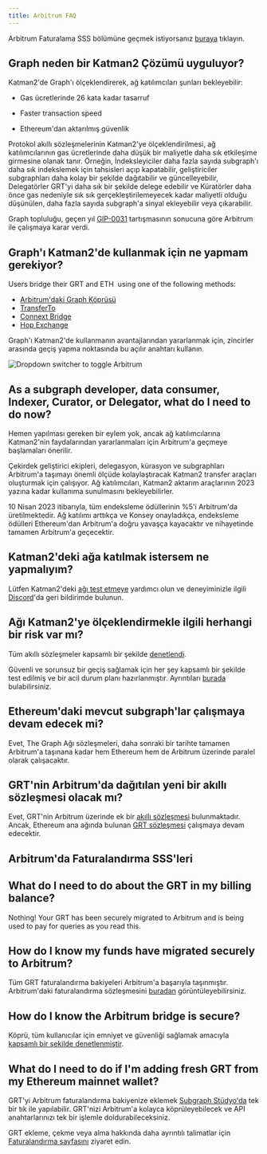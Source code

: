 ```yaml
---
title: Arbitrum FAQ
---
```


Arbitrum Faturalama SSS bölümüne geçmek istiyorsanız [buraya](#billing-on-arbitrum-faqs) tıklayın.

## Graph neden bir Katman2 Çözümü uyguluyor?

Katman2'de Graph'ı ölçeklendirerek, ağ katılımcıları şunları bekleyebilir:

- Gas ücretlerinde 26 kata kadar tasarruf

- Faster transaction speed

- Ethereum'dan aktarılmış güvenlik

Protokol akıllı sözleşmelerinin Katman2'ye ölçeklendirilmesi, ağ katılımcılarının gas ücretlerinde daha düşük bir maliyetle daha sık etkileşime girmesine olanak tanır. Örneğin, İndeksleyiciler daha fazla sayıda subgraph'ı daha sık indekslemek için tahsisleri açıp kapatabilir, geliştiriciler subgraphları daha kolay bir şekilde dağıtabilir ve güncelleyebilir, Delegatörler GRT'yi daha sık bir şekilde delege edebilir ve Küratörler daha önce gas nedeniyle sık sık gerçekleştirilemeyecek kadar maliyetli olduğu düşünülen, daha fazla sayıda subgraph'a sinyal ekleyebilir veya çıkarabilir.

Graph topluluğu, geçen yıl [GIP-0031](https://forum.thegraph.com/t/gip-0031-arbitrum-grt-bridge/3305) tartışmasının sonucuna göre Arbitrum ile çalışmaya karar verdi.

## Graph'ı Katman2'de kullanmak için ne yapmam gerekiyor?

Users bridge their GRT and ETH  using one of the following methods:

- [Arbitrum'daki Graph Köprüsü](https://bridge.arbitrum.io/?l2ChainId=42161)
- [TransferTo](https://transferto.xyz/swap)
- [Connext Bridge](https://bridge.connext.network/)
- [Hop Exchange](https://app.hop.exchange/#/send?token=ETH)

Graph'ı Katman2'de kullanmanın avantajlarından yararlanmak için, zincirler arasında geçiş yapma noktasında bu açılır anahtarı kullanın.

![Dropdown switcher to toggle Arbitrum](/img/arbitrum-screenshot-toggle.png)

## As a subgraph developer, data consumer, Indexer, Curator, or Delegator, what do I need to do now?

Hemen yapılması gereken bir eylem yok, ancak ağ katılımcılarına Katman2'nin faydalarından yararlanmaları için Arbitrum'a geçmeye başlamaları önerilir.

Çekirdek geliştirici ekipleri, delegasyon, kürasyon ve subgraphları Arbitrum'a taşımayı önemli ölçüde kolaylaştıracak Katman2 transfer araçları oluşturmak için çalışıyor. Ağ katılımcıları, Katman2 aktarım araçlarının 2023 yazına kadar kullanıma sunulmasını bekleyebilirler.

10 Nisan 2023 itibarıyla, tüm endeksleme ödüllerinin %5'i Arbitrum'da üretilmektedir. Ağ katılımı arttıkça ve Konsey onayladıkça, endeksleme ödülleri Ethereum'dan Arbitrum'a doğru yavaşça kayacaktır ve nihayetinde tamamen Arbitrum'a geçecektir.

## Katman2'deki ağa katılmak istersem ne yapmalıyım?

Lütfen Katman2'deki [ağı test etmeye](https://testnet.thegraph.com/explorer) yardımcı olun ve deneyiminizle ilgili [Discord](https://discord.gg/graphprotocol)'da geri bildirimde bulunun.

## Ağı Katman2'ye ölçeklendirmekle ilgili herhangi bir risk var mı?

Tüm akıllı sözleşmeler kapsamlı bir şekilde [denetlendi](https://github.com/graphprotocol/contracts/blob/dev/audits/OpenZeppelin/2022-07-graph-arbitrum-bridge-audit.pdf).

Güvenli ve sorunsuz bir geçiş sağlamak için her şey kapsamlı bir şekilde test edilmiş ve bir acil durum planı hazırlanmıştır. Ayrıntıları [burada](https://forum.thegraph.com/t/gip-0037-the-graph-arbitrum-deployment-with-linear-rewards-minted-in-l2/3551#risks-and-security-considerations-20) bulabilirsiniz.

## Ethereum'daki mevcut subgraph'lar çalışmaya devam edecek mi?

Evet, The Graph Ağı sözleşmeleri, daha sonraki bir tarihte tamamen Arbitrum'a taşınana kadar hem Ethereum hem de Arbitrum üzerinde paralel olarak çalışacaktır.

## GRT'nin Arbitrum'da dağıtılan yeni bir akıllı sözleşmesi olacak mı?

Evet, GRT'nin Arbitrum üzerinde ek bir [akıllı sözleşmesi](https://arbiscan.io/address/0x9623063377ad1b27544c965ccd7342f7ea7e88c7) bulunmaktadır. Ancak, Ethereum ana ağında bulunan [GRT sözleşmesi](https://etherscan.io/token/0xc944e90c64b2c07662a292be6244bdf05cda44a7) çalışmaya devam edecektir.

## Arbitrum'da Faturalandırma SSS'leri

## What do I need to do about the GRT in my billing balance?

Nothing! Your GRT has been securely migrated to Arbitrum and is being used to pay for queries as you read this.

## How do I know my funds have migrated securely to Arbitrum?

Tüm GRT faturalandırma bakiyeleri Arbitrum'a başarıyla taşınmıştır. Arbitrum'daki faturalandırma sözleşmesini [buradan](https://arbiscan.io/address/0x1B07D3344188908Fb6DEcEac381f3eE63C48477a) görüntüleyebilirsiniz.

## How do I know the Arbitrum bridge is secure?

Köprü, tüm kullanıcılar için emniyet ve güvenliği sağlamak amacıyla [kapsamlı bir şekilde denetlenmiştir](https://code4rena.com/contests/2022-10-the-graph-l2-bridge-contest).

## What do I need to do if I'm adding fresh GRT from my Ethereum mainnet wallet?

GRT'yi Arbitrum faturalandırma bakiyenize eklemek [Subgraph Stüdyo'da](https://thegraph.com/studio/) tek bir tık ile yapılabilir. GRT'nizi Arbitrum'a kolayca köprüleyebilecek ve API anahtarlarınızı tek bir işlemle doldurabileceksiniz.

GRT ekleme, çekme veya alma hakkında daha ayrıntılı talimatlar için [Faturalandırma sayfasını](https://thegraph.com/docs/en/billing/) ziyaret edin.
